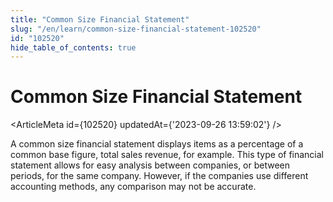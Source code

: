 ```yaml
---
title: "Common Size Financial Statement"
slug: "/en/learn/common-size-financial-statement-102520"
id: "102520"
hide_table_of_contents: true
---
```



# Common Size Financial Statement

<ArticleMeta id={102520} updatedAt={'2023-09-26 13:59:02'} />
<div className='border-solid border-b border-t-0 my-4 border-[var(--ifm-color-gray-300)]' />

A common size financial statement displays items as a percentage of a common base figure, total sales revenue, for example. This type of financial statement allows for easy analysis between companies, or between periods, for the same company. However, if the companies use different accounting methods, any comparison may not be accurate.
